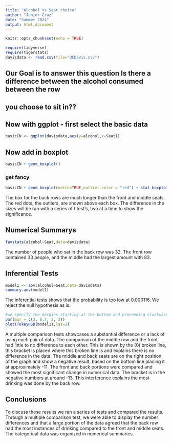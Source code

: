 ```yaml
---
title: "Alcohol vs Seat choice"
author: "Junior Cruz"
date: "Summer 2024"
output: html_document
---
```


```r
knitr::opts_chunk$set(echo = TRUE)
```

```r
require(tidyverse)
require(tigerstats)
davisdata <- read.csv(file="UCDavis.csv")
```
## Our Goal is to answer this question Is there a difference between the alcohol consumed between the row
## you choose to sit in??

## Now with ggplot - first select the basic data

```r
basicCN <- ggplot(davisdata,aes(y=alcohol,x=Seat))
```
## Now add in boxplot

```r
basicCN + geom_boxplot()
```
  
  
### get fancy  

```r
basicCN + geom_boxplot(notch=TRUE,outlier.color = "red") + stat_boxplot(geom ='errorbar') + labs(title="Fancy notch boxplot \n with 2 lines")
```

The box for the back rows are much longer than the front and middle seats. The red dots, the outliers, are shown above each box. The difference in the sizes will be ran with a series of t.test's, two at a time to show the significance. 

## Numerical Summarys 

```r
favstats(alcohol~Seat,data=davisdata)
```

The number of people who sat in the back row was 32. The front row contained 33 people, and the middle had the largest amount with 83. 

## Inferential Tests

```r
model1 <- aov(alcohol~Seat,data=davisdata)
summary.aov(model1)
```
The inferential tests shows that the probability is too low at 0.000116. We reject the null hypothesis as is. 


```r
#we specify the margins starting at the bottom and proceeding clockwise - thus 8.7 is the left side margin to hold the names of the factors
par(mar = c(3, 8.7, 2, 2))
plot(TukeyHSD(model1),las=2)
```


A multiple comparison tests showcases a substantial difference or a lack of using each pair of data. The comparison of the middle row and the front had little to no difference to each other. This is shown by the (0) broken line, this bracket is placed where this broken line is and explains there is no difference in the data. The middle and back seats are on the right position of the graph and show a negative result, based on the bottom line placing it at approximately -11. The front and back portions were compared and showed the most significant change in numerical data. The bracket is in the negative numbers at around -13. This interference explains the most drinking was done by the back row.  

## Conclusions

To discuss these results we ran a series of tests and compared the results. Through a multiple comparison test, we were able to display the number differences and that a large portion of the data agreed that the back row had the most instances of drinking compared to the front and middle seats. The categorical data was organized in numerical summaries. 

